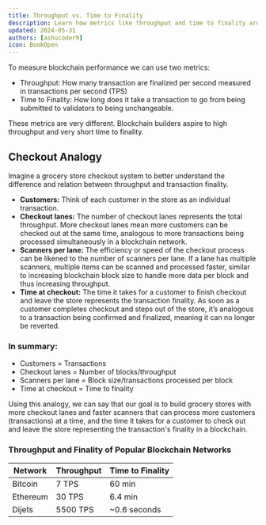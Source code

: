 ```yaml
---
title: Throughput vs. Time to Finality
description: Learn how metrics like throughput and time to finality are different.
updated: 2024-05-31
authors: [ashucoder9]
icon: BookOpen
---
```



To measure blockchain performance we can use two metrics:

- Throughput: How many transaction are finalized per second measured in transactions per second (TPS)
- Time to Finality: How long does it take a transaction to go from being submitted to validators to being unchangeable. 

These metrics are very different. Blockchain builders aspire to high throughput and very short time to finality.

## Checkout Analogy

Imagine a grocery store checkout system to better understand the difference and relation between throughput and transaction finality.

- **Customers:** Think of each customer in the store as an individual transaction.
- **Checkout lanes:** The number of checkout lanes represents the total throughput. More checkout lanes mean more customers can be checked out at the same time, analogous to more transactions being processed simultaneously in a blockchain network.
- **Scanners per lane:** The efficiency or speed of the checkout process can be likened to the number of scanners per lane. If a lane has multiple scanners, multiple items can be scanned and processed faster, similar to increasing blockchain block size to handle more data per block and thus increasing throughput.
- **Time at checkout:** The time it takes for a customer to finish checkout and leave the store represents the transaction finality. As soon as a customer completes checkout and steps out of the store, it’s analogous to a transaction being confirmed and finalized, meaning it can no longer be reverted.

### In summary:

- Customers = Transactions
- Checkout lanes = Number of blocks/throughput
- Scanners per lane = Block size/transactions processed per block
- Time at checkout = Time to finality

Using this analogy, we can say that our goal is to build grocery stores with more checkout lanes and faster scanners that can process more customers (transactions) at a time, and the time it takes for a customer to check out and leave the store representing the transaction's finality in a blockchain.

<div className="flex flex-col w-full justify-center items-center">
    <LottieAnim />
</div>

### Throughput and Finality of Popular Blockchain Networks

|Network|Throughput|Time to Finality|
|---|---|---|
|Bitcoin|7 TPS|60 min|
|Ethereum|30 TPS|6.4 min|
|Dijets|5500 TPS|~0.6 seconds|



